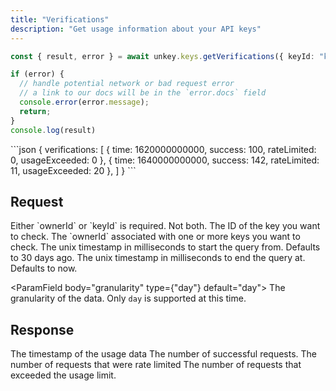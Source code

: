```yaml
---
title: "Verifications"
description: "Get usage information about your API keys"
---
```



<RequestExample>

```ts
const { result, error } = await unkey.keys.getVerifications({ keyId: "key_123" });

if (error) {
  // handle potential network or bad request error
  // a link to our docs will be in the `error.docs` field
  console.error(error.message);
  return;
}
console.log(result)
```
</RequestExample>

<ResponseExample>
```json
{
  verifications: [
    {
      time: 1620000000000,
      success: 100,
      rateLimited: 0,
      usageExceeded: 0
    },
    {
      time: 1640000000000,
      success: 142,
      rateLimited: 11,
      usageExceeded: 20
    },
  ]
}
```
</ResponseExample>


## Request

<Warning>
Either `ownerId` or `keyId` is required. Not both.
</Warning>

<ParamField body="keyId" type="string" required>
  The ID of the key you want to check.
</ParamField>


<ParamField body="ownerId" type="string" required>
  The `ownerId` associated with one or more keys you want to check.
</ParamField>


<ParamField body="start" type="integer">
  The unix timestamp in milliseconds to start the query from. Defaults to 30 days ago.
</ParamField>

<ParamField body="end" type="integer">
  The unix timestamp in milliseconds to end the query at. Defaults to now.
  </ParamField>


  <ParamField body="granularity" type={"day"} default="day">
   The granularity of the data. Only `day` is supported at this time.
    </ParamField>


## Response

<ResponseField name="result" type="object">

<Expandable defaultOpen>

<ResponseField name="verifications" type="Array" required>

<Expandable defaultOpen>

<ResponseField name="time" type="integer" required>
The timestamp of the usage data
</ResponseField>

<ResponseField name="success" type="integer" required>
The number of successful requests.
</ResponseField>

<ResponseField name="rateLimited" type="integer" required>
The number of requests that were rate limited
</ResponseField>

<ResponseField name="usageExceeded" type="integer" required>
The number of requests that exceeded the usage limit.
</ResponseField>
</Expandable>

</ResponseField>


</Expandable>
</ResponseField>
